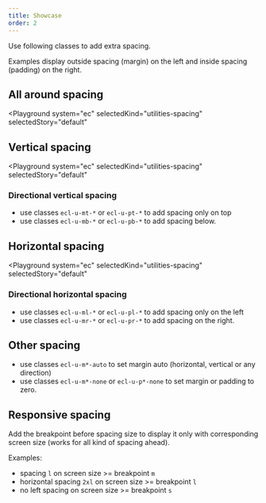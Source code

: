 ```yaml
---
title: Showcase
order: 2
---
```



Use following classes to add extra spacing.

Examples display outside spacing (margin) on the left and
inside spacing (padding) on the right.

## All around spacing

<Playground
  system="ec"
  selectedKind="utilities-spacing"
  selectedStory="default"
>
  <Spacing type="a" token="2xs" />
  <Spacing type="a" token="xs" />
  <Spacing type="a" token="s" />
  <Spacing type="a" token="m" />
  <Spacing type="a" token="l" />
  <Spacing type="a" token="xl" />
  <Spacing type="a" token="2xl" />
  <Spacing type="a" token="3xl" />
  <Spacing type="a" token="4xl" />
  <Spacing type="a" token="5xl" />
  <Spacing type="a" token="6xl" />
</Playground>

## Vertical spacing

<Playground
  system="ec"
  selectedKind="utilities-spacing"
  selectedStory="default"
>
  <Spacing type="v" token="2xs" />
  <Spacing type="v" token="xs" />
  <Spacing type="v" token="s" />
  <Spacing type="v" token="m" />
  <Spacing type="v" token="l" />
  <Spacing type="v" token="xl" />
  <Spacing type="v" token="2xl" />
  <Spacing type="v" token="3xl" />
  <Spacing type="v" token="4xl" />
  <Spacing type="v" token="5xl" />
  <Spacing type="v" token="6xl" />
</Playground>

### Directional vertical spacing

- use classes `ecl-u-mt-*` or `ecl-u-pt-*` to add spacing only on top
- use classes `ecl-u-mb-*` or `ecl-u-pb-*` to add spacing below.

## Horizontal spacing

<Playground
  system="ec"
  selectedKind="utilities-spacing"
  selectedStory="default"
>
  <Spacing type="h" token="2xs" />
  <Spacing type="h" token="xs" />
  <Spacing type="h" token="s" />
  <Spacing type="h" token="m" />
  <Spacing type="h" token="l" />
  <Spacing type="h" token="xl" />
  <Spacing type="h" token="2xl" />
  <Spacing type="h" token="3xl" />
  <Spacing type="h" token="4xl" />
  <Spacing type="h" token="5xl" />
  <Spacing type="h" token="6xl" />
</Playground>

### Directional horizontal spacing

- use classes `ecl-u-ml-*` or `ecl-u-pl-*` to add spacing only on the left
- use classes `ecl-u-mr-*` or `ecl-u-pr-*` to add spacing on the right.

## Other spacing

- use classes `ecl-u-m*-auto` to set margin auto (horizontal, vertical or any direction)
- use classes `ecl-u-m*-none` or `ecl-u-p*-none` to set margin or padding to zero.

## Responsive spacing

Add the breakpoint before spacing size to display it only with corresponding screen size (works for all kind of spacing ahead).

Examples:

- spacing `l` on screen size >= breakpoint `m`
  <Spacing type="a-m" token="l" />
- horizontal spacing `2xl` on screen size >= breakpoint `l`
  <Spacing type="h-l" token="2xl" />
- no left spacing on screen size >= breakpoint `s`
  <Spacing type="l-s" token="none" />
